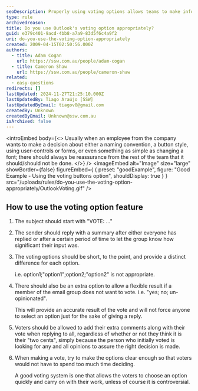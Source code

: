 ```yaml
---
seoDescription: Properly using voting options allows teams to make informed decisions and provides a voice for all members, fostering collaboration and consensus.
type: rule
archivedreason:
title: Do you use Outlook's voting option appropriately?
guid: e379c401-9acd-4bb8-a7a9-83d5f6c4a9f2
uri: do-you-use-the-voting-option-appropriately
created: 2009-04-15T02:50:56.000Z
authors:
  - title: Adam Cogan
    url: https://ssw.com.au/people/adam-cogan
  - title: Cameron Shaw
    url: https://ssw.com.au/people/cameron-shaw
related:
  - easy-questions
redirects: []
lastUpdated: 2024-11-27T21:25:10.000Z
lastUpdatedBy: Tiago Araújo [SSW]
lastUpdatedByEmail: tiagov8@gmail.com
createdBy: Unknown
createdByEmail: Unknown@ssw.com.au
isArchived: false
---
```


<introEmbed
  body={<>
Usually when an employee from the company wants to make a decision about either a naming convention, a button style, using user-controls or forms, or even something as simple as changing a font; there should always be reassurance from the rest of the team that it should/should not be done.
  </>}
/>
<imageEmbed
  alt="Image"
  size="large"
  showBorder={false}
  figureEmbed={ {
    preset: "goodExample",
    figure: "Good Example - Using the voting buttons option",
    shouldDisplay: true
  } }
  src="/uploads/rules/do-you-use-the-voting-option-appropriately/OutlookVoting.gif"
/>

## How to use the voting option feature

1. The subject should start with "VOTE: ..."
2. The sender should reply with a summary after either everyone has replied or after a certain period of time to let the group know how significant their input was.
3. The voting options should be short, to the point, and provide a distinct difference for each option.

   i.e. option1;"option1";option2;"option2" is not appropriate.

4. There should also be an extra option to allow a flexible result if a member of the email group does not want to vote. i.e. "yes; no; un-opinionated".

   This will provide an accurate result of the vote and will not force anyone to select an option just for the sake of giving a reply.

5. Voters should be allowed to add their extra comments along with their vote when replying to all, regardless of whether or not they think it is their "two cents", simply because the person who initially voted is looking for any and all opinions to assure the right decision is made.

6. When making a vote, try to make the options clear enough so that voters would not have to spend too much time deciding.

   A good voting system is one that allows the voters to choose an option quickly and carry on with their work, unless of course it is controversial.
